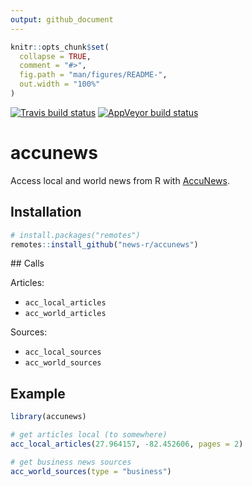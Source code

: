 ```yaml
---
output: github_document
---
```


<!-- README.md is generated from README.Rmd. Please edit that file -->

```r
knitr::opts_chunk$set(
  collapse = TRUE,
  comment = "#>",
  fig.path = "man/figures/README-",
  out.width = "100%"
)
```

<!-- badges: start -->
[![Travis build status](https://travis-ci.org/news-r/accunews.svg?branch=master)](https://travis-ci.org/news-r/accunews)
[![AppVeyor build status](https://ci.appveyor.com/api/projects/status/github/news-r/accunews?branch=master&svg=true)](https://ci.appveyor.com/project/news-r/accunews)
<!-- badges: end -->

# accunews

Access local and world news from R with [AccuNews](https://www.accunewsapp.com).

## Installation

``` r
# install.packages("remotes")
remotes::install_github("news-r/accunews")
```

## Calls

Articles:

- `acc_local_articles`
- `acc_world_articles`

Sources:

- `acc_local_sources`
- `acc_world_sources`

## Example

```r
library(accunews)

# get articles local (to somewhere)
acc_local_articles(27.964157, -82.452606, pages = 2)

# get business news sources
acc_world_sources(type = "business")
```